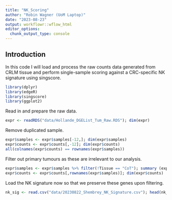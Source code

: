 ```yaml
---
title: "NK_Scoring"
author: "Robin Wagner (UoM Laptop)"
date: "2023-08-23"
output: workflowr::wflow_html
editor_options:
  chunk_output_type: console
---
```


## Introduction

In this code I will load and process the raw counts data generated from CRLM tissue and perform single-sample scoring against a CRC-specific NK signature using singscore. 

```r
 
library(dplyr) 
library(edgeR) 
library(singscore)
library(ggplot2)

```

Read in and prepare the raw data. 

```r

expr <- readRDS("data/Hollande_DGEList_Tum_Raw.RDS"); dim(expr)

```


Remove duplicated sample. 

```r

expr$samples <- expr$samples[-12,]; dim(expr$samples)
expr$counts <- expr$counts[,-12]; dim(expr$counts)
all(colnames(expr$counts) == rownames(expr$samples))

```

Filter out primary tumours as these are irrelevant to our analysis. 

```r

expr$samples <- expr$samples %>% filter(!Tissue == "CoT"); summary (expr$samples$Tissue)
expr$counts <- expr$counts[,rownames(expr$samples)]; dim(expr$counts)

```

Load the NK signature now so that we preserve these genes upon filtering. 

```r

nk_sig <- read.csv("data/20230822_Shembrey_NK_Signature.csv"); head(nk_sig)

```



